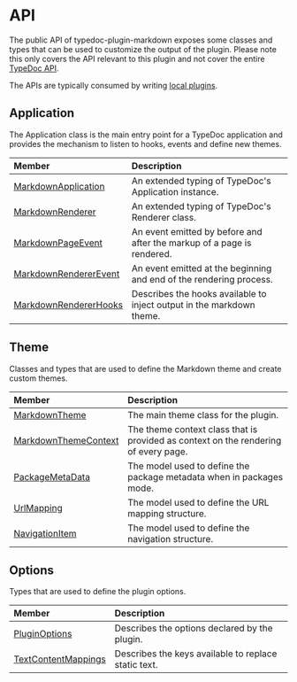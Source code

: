 # API

The public API of typedoc-plugin-markdown exposes some classes and types that can be used to customize the output of the plugin. Please note this only covers the API relevant to this plugin and not cover the entire [TypeDoc API](https://typedoc.org/api/).

The APIs are typically consumed by writing [local plugins](/docs/customizing-output#local-plugins).

## Application

The Application class is the main entry point for a TypeDoc application and provides the mechanism to listen to hooks, events and define new themes.

| Member | Description |
| :------ | :------ |
| [MarkdownApplication](/api-docs/Interface.MarkdownApplication.md) | An extended typing of TypeDoc's Application instance. |
| [MarkdownRenderer](/api-docs/Interface.MarkdownRenderer.md) | An extended typing of TypeDoc's Renderer class. |
| [MarkdownPageEvent](/api-docs/Class.MarkdownPageEvent.md) | An event emitted by before and after the markup of a page is rendered. |
| [MarkdownRendererEvent](/api-docs/Class.MarkdownRendererEvent.md) | An event emitted at the beginning and end of the rendering process. |
| [MarkdownRendererHooks](/api-docs/Interface.MarkdownRendererHooks.md) | Describes the hooks available to inject output in the markdown theme. |

## Theme

Classes and types that are used to define the Markdown theme and create custom themes.

| Member | Description |
| :------ | :------ |
| [MarkdownTheme](/api-docs/Class.MarkdownTheme.md) | The main theme class for the plugin. |
| [MarkdownThemeContext](/api-docs/Class.MarkdownThemeContext.md) | The theme context class that is provided as context on the rendering of every page. |
| [PackageMetaData](/api-docs/Interface.PackageMetaData.md) | The model used to define the package metadata when in packages mode. |
| [UrlMapping](/api-docs/Interface.UrlMapping.md) | The model used to define the URL mapping structure. |
| [NavigationItem](/api-docs/Interface.NavigationItem.md) | The model used to define the navigation structure. |

## Options

Types that are used to define the plugin options.

| Member | Description |
| :------ | :------ |
| [PluginOptions](/api-docs/Interface.PluginOptions.md) | Describes the options declared by the plugin. |
| [TextContentMappings](/api-docs/Interface.TextContentMappings.md) | Describes the keys available to replace static text. |
